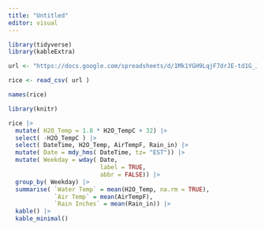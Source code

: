 ```yaml
---
title: "Untitled"
editor: visual
---
```


```r
library(tidyverse)
library(kableExtra)

url <- "https://docs.google.com/spreadsheets/d/1Mk1YGH9LqjF7drJE-td1G_JkdADOU0eMlrP01WFBT8s/pub?gid=0&single=true&output=csv"

rice <- read_csv( url )

names(rice)

```

```r

library(knitr)

rice |>
  mutate( H2O_Temp = 1.8 * H2O_TempC + 32) |> 
  select( -H2O_TempC ) |>
  select( DateTime, H2O_Temp, AirTempF, Rain_in) |>
  mutate( Date = mdy_hms( DateTime, tz= "EST")) |>
  mutate( Weekday = wday( Date, 
                          label = TRUE,
                          abbr = FALSE)) |>
  group_by( Weekday) |>
  summarise( `Water Temp` = mean(H2O_Temp, na.rm = TRUE),
             `Air Temp` = mean(AirTempF),
             `Rain Inches` = mean(Rain_in)) |>
  kable() |>
  kable_minimal()


```
